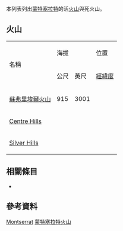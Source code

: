  
<!--This list is split from its main article where many elevations are incorrect-->
{{GeoGroupTemplate}}
{{seealso|火山列表}}
本列表列出[[蒙特塞拉特|蒙特塞拉特]]的活[[火山|火山]]與死火山。

== 火山 ==
{| border="1" cellpadding="1" cellspacing="0" 
|- align="center" bgcolor="cccccc"
| rowspan="2"|名稱 ||colspan ="2"| 海拔 || 位置  ||rowspan="2"| 最近爆發
|- align="center" bgcolor="cccccc"
| 公尺||英尺||[[經緯度|經緯度]]
|- align="right"
| align="left"| [[蘇弗里埃爾火山|蘇弗里埃爾火山]] ||915||3001||{{coord|16.72|N|62.18|W|type:mountain}}||2013
|- align="right"
| align="left"| [[Centre_Hills|Centre Hills]] || || || ||
|- align="right"
| align="left"| [[Silver_Hills_(Montserrat)|Silver Hills]] || || || ||
|}

== 相關條目 ==
* {{tsl|en|List of mountains in Montserrat|蒙特塞拉特山峰列表}}

== 參考資料 ==
{{Reflist}}
{{Global Volcanism Program}}

[[Category:火山列表|Montserrat]]
[[Category:蒙特塞拉特火山|]]